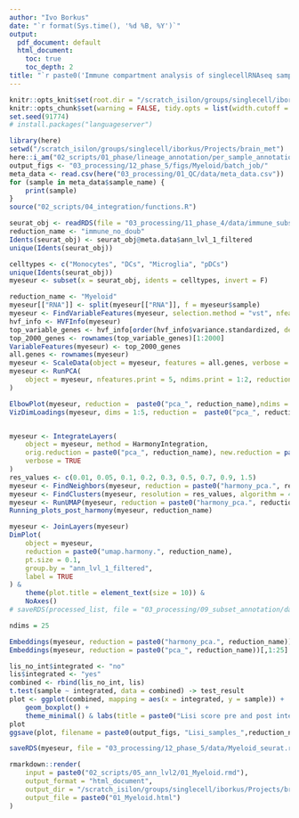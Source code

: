 ```yaml
---
author: "Ivo Borkus"
date: "`r format(Sys.time(), '%d %B, %Y')`"
output:  
  pdf_document: default
  html_document:
    toc: true
    toc_depth: 2
title: "`r paste0('Immune compartment analysis of singlecellRNAseq samples')`"
---
```


```r
knitr::opts_knit$set(root.dir = "/scratch_isilon/groups/singlecell/iborkus/Projects/brain_met") # nolint
knitr::opts_chunk$set(warning = FALSE, tidy.opts = list(width.cutoff = 60), tidy = FALSE) # nolint
set.seed(91774)
# install.packages("languageserver")
```

```R
library(here)
setwd("/scratch_isilon/groups/singlecell/iborkus/Projects/brain_met")
here::i_am("02_scripts/01_phase/lineage_annotation/per_sample_annotation.rmd")
output_figs <- "03_processing/12_phase_5/figs/Myeloid/batch_job/"
meta_data <- read.csv(here("03_processing/01_QC/data/meta_data.csv"))
for (sample in meta_data$sample_name) {
    print(sample)
}
source("02_scripts/04_integration/functions.R")
```


```R
seurat_obj <- readRDS(file = "03_processing/11_phase_4/data/immune_subset_without_doubs_annotated.rds")
reduction_name <- "immune_no_doub"
Idents(seurat_obj) <- seurat_obj@meta.data$ann_lvl_1_filtered
unique(Idents(seurat_obj))

```

```R
celltypes <- c("Monocytes", "DCs", "Microglia", "pDCs")
unique(Idents(seurat_obj))
myeseur <- subset(x = seurat_obj, idents = celltypes, invert = F)
```

```R
reduction_name <- "Myeloid"
myeseur[["RNA"]] <- split(myeseur[["RNA"]], f = myeseur$sample)
myeseur <- FindVariableFeatures(myeseur, selection.method = "vst", nfeatures = 2000, verbose = TRUE)
hvf_info <- HVFInfo(myeseur)
top_variable_genes <- hvf_info[order(hvf_info$variance.standardized, decreasing = TRUE), ]
top_2000_genes <- rownames(top_variable_genes)[1:2000]
VariableFeatures(myeseur) <- top_2000_genes
all.genes <- rownames(myeseur)
myeseur <- ScaleData(object = myeseur, features = all.genes, verbose = FALSE)
myeseur <- RunPCA(
    object = myeseur, nfeatures.print = 5, ndims.print = 1:2, reduction.name = paste0("pca_", reduction_name)
)

ElbowPlot(myeseur, reduction =  paste0("pca_", reduction_name),ndims = 50)
VizDimLoadings(myeseur, dims = 1:5, reduction =  paste0("pca_", reduction_name), nfeatures = 15)


myeseur <- IntegrateLayers(
    object = myeseur, method = HarmonyIntegration,
    orig.reduction = paste0("pca_", reduction_name), new.reduction = paste0("harmony_pca.", reduction_name),
    verbose = TRUE
)
res_values <- c(0.01, 0.05, 0.1, 0.2, 0.3, 0.5, 0.7, 0.9, 1.5)
myeseur <- FindNeighbors(myeseur, reduction = paste0("harmony_pca.", reduction_name), dims = 1:25)
myeseur <- FindClusters(myeseur, resolution = res_values, algorithm = 4)
myeseur <- RunUMAP(myeseur, reduction = paste0("harmony_pca.", reduction_name), dims = 1:25, reduction.name = paste0("umap.harmony.", reduction_name))
Running_plots_post_harmony(myeseur, reduction_name)

myeseur <- JoinLayers(myeseur)
DimPlot(
    object = myeseur,
    reduction = paste0("umap.harmony.", reduction_name),
    pt.size = 0.1,
    group.by = "ann_lvl_1_filtered",
    label = TRUE
) &
    theme(plot.title = element_text(size = 10)) &
    NoAxes()
# saveRDS(processed_list, file = "03_processing/09_subset_annotation/data/processed_list.rds")
```

```R
ndims = 25

Embeddings(myeseur, reduction = paste0("harmony_pca.", reduction_name))[,1:25] %>%  compute_lisi( ,meta_data = myeseur@meta.data,label_colnames =  c("sample"))-> lis
Embeddings(myeseur, reduction = paste0("pca_", reduction_name))[,1:25] %>%  compute_lisi( ,meta_data = myeseur@meta.data,label_colnames =  c("sample"))-> lis_no_int

lis_no_int$integrated <- "no"
lis$integrated <- "yes"
combined <- rbind(lis_no_int, lis)
t.test(sample ~ integrated, data = combined) -> test_result
plot <- ggplot(combined, mapping = aes(x = integrated, y = sample)) +
    geom_boxplot() +
    theme_minimal() & labs(title = paste0("Lisi score pre and post integration with a significand t-test statistic: ", round(test_result$statistic,2)))
plot
ggsave(plot, filename = paste0(output_figs, "Lisi_samples_",reduction_name,".png"))
```


```R
saveRDS(myeseur, file = "03_processing/12_phase_5/data/Myeloid_seurat.rds")
```

```R
rmarkdown::render(
    input = paste0("02_scripts/05_ann_lvl2/01_Myeloid.rmd"),
    output_format = "html_document",
    output_dir = "/scratch_isilon/groups/singlecell/iborkus/Projects/brain_met/02_scripts/knits",
    output_file = paste0("01_Myeloid.html")
)
```